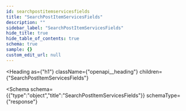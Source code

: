 ```yaml
---
id: searchpostitemservicesfields
title: "SearchPostItemServicesFields"
description: ""
sidebar_label: "SearchPostItemServicesFields"
hide_title: true
hide_table_of_contents: true
schema: true
sample: {}
custom_edit_url: null
---
```



<Heading
  as={"h1"}
  className={"openapi__heading"}
  children={"SearchPostItemServicesFields"}
>
</Heading>





<Schema
  schema={{"type":"object","title":"SearchPostItemServicesFields"}}
  schemaType={"response"}
>
  
</Schema>
            